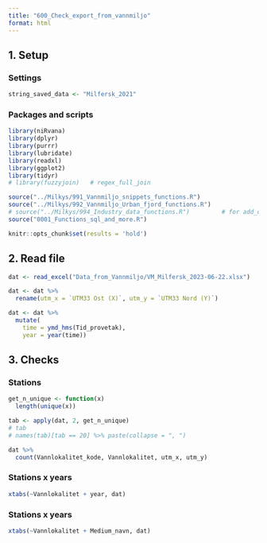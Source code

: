 ```yaml
---
title: "600_Check_export_from_vannmiljo"
format: html
---
```


## 1. Setup  

### Settings  

```r

string_saved_data <- "Milfersk_2021"

```

### Packages and scripts    

```r

library(niRvana)
library(dplyr)
library(purrr)
library(lubridate)
library(readxl)
library(ggplot2)
library(tidyr)
# library(fuzzyjoin)   # regex_full_join

source("../Milkys/991_Vannmiljo_snippets_functions.R")
source("../Milkys/992_Vannmiljo_Urban_fjord_functions.R")
# source("../Milkys/994_Industry_data_functions.R")         # for add_coordinates()
source("0001_Functions_sql_and_more.R")

knitr::opts_chunk$set(results = 'hold')

```

## 2. Read file   

```r

dat <- read_excel("Data_from_Vannmiljo/VM_Milfersk_2023-06-22.xlsx")

dat <- dat %>%
  rename(utm_x = `UTM33 Ost (X)`, utm_y = `UTM33 Nord (Y)`)

dat <- dat %>%
  mutate(
    time = ymd_hms(Tid_provetak),
    year = year(time))

```

## 3. Checks  

### Stations  

```r

get_n_unique <- function(x)
  length(unique(x))

tab <- apply(dat, 2, get_n_unique)
# tab
# names(tab)[tab == 20] %>% paste(collapse = ", ")

dat %>%
  count(Vannlokalitet_kode, Vannlokalitet, utm_x, utm_y)

```

### Stations x years  
```r

xtabs(~Vannlokalitet + year, dat)

```

### Stations x years  
```r

xtabs(~Vannlokalitet + Medium_navn, dat)

```

